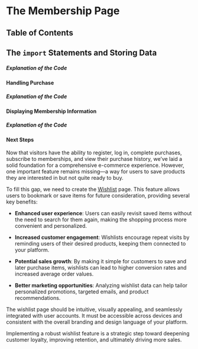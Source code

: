 
# The Membership Page

## Table of Contents

## The `import` Statements and Storing Data

##### Explanation of the Code

#### Handling Purchase

##### Explanation of the Code

#### Displaying Membership Information

##### Explanation of the Code

#### Next Steps

Now that visitors have the ability to register, log in, complete purchases, subscribe to memberships, and view their purchase history, we’ve laid a solid foundation for a comprehensive e-commerce experience. However, one important feature remains missing—a way for users to save products they are interested in but not quite ready to buy.

To fill this gap, we need to create the [Wishlist](/ecommerce-platform/creating-the-pages/wishlist) page. This feature allows users to bookmark or save items for future consideration, providing several key benefits:

- **Enhanced user experience**:
  Users can easily revisit saved items without the need to search for them again, making the shopping process more convenient and personalized.

- **Increased customer engagement**:
  Wishlists encourage repeat visits by reminding users of their desired products, keeping them connected to your platform.

- **Potential sales growth**:
  By making it simple for customers to save and later purchase items, wishlists can lead to higher conversion rates and increased average order values.

- **Better marketing opportunities**:
  Analyzing wishlist data can help tailor personalized promotions, targeted emails, and product recommendations.

The wishlist page should be intuitive, visually appealing, and seamlessly integrated with user accounts. It must be accessible across devices and consistent with the overall branding and design language of your platform.

Implementing a robust wishlist feature is a strategic step toward deepening customer loyalty, improving retention, and ultimately driving more sales.

<BackToTop />
